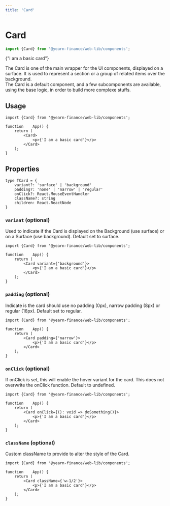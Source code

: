 ```yaml
---
title: 'Card'
---
```




# Card
```ts
import {Card} from '@yearn-finance/web-lib/components';
```

<CodeExample>
	<div style={{width: '75%'}}>
		<Card>
			<p>{"I am a basic card"}</p>
		</Card>
	</div>
</CodeExample>

The Card is one of the main wrapper for the UI components, displayed on a surface. It is used to represent a section or a group of related items over the background.  
The Card is a default component, and a few subcomponents are available, using the base logic, in order to build more complexe stuffs.  


## Usage

```tsx
import {Card} from '@yearn-finance/web-lib/components';

function	App() {
	return (
		<Card>
			<p>{'I am a basic card'}</p>
		</Card>
	);
}
```

## Properties

```tsx
type TCard = {
	variant?: 'surface' | 'background'
	padding?: 'none' | 'narrow' | 'regular'
	onClick?: React.MouseEventHandler
	className?: string
	children: React.ReactNode
}
```

### `variant` (optional)
Used to indicate if the Card is displayed on the Background (use surface) or on a Surface (use background). Default set to surface.
```tsx {5}
import {Card} from '@yearn-finance/web-lib/components';

function	App() {
	return (
		<Card variant={'background'}>
			<p>{'I am a basic card'}</p>
		</Card>
	);
}
```

### `padding` (optional)
Indicate is the card should use no padding (0px), narrow padding (8px) or regular (16px). Default set to regular.
```tsx {5}
import {Card} from '@yearn-finance/web-lib/components';

function	App() {
	return (
		<Card padding={'narrow'}>
			<p>{'I am a basic card'}</p>
		</Card>
	);
}
```

### `onClick` (optional)
If onClick is set, this will enable the hover variant for the card. This does not overwrite the onClick function. Default to undefined.
```tsx {5}
import {Card} from '@yearn-finance/web-lib/components';

function	App() {
	return (
		<Card onClick={(): void => doSomething()}>
			<p>{'I am a basic card'}</p>
		</Card>
	);
}
```

### `className` (optional)
Custom className to provide to alter the style of the Card.
```tsx {5}
import {Card} from '@yearn-finance/web-lib/components';

function	App() {
	return (
		<Card className={'w-1/2'}>
			<p>{'I am a basic card'}</p>
		</Card>
	);
}
```